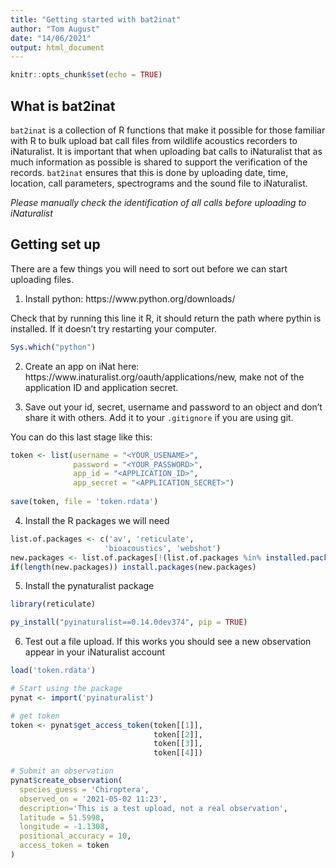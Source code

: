 ```yaml
---
title: "Getting started with bat2inat"
author: "Tom August"
date: "14/06/2021"
output: html_document
---
```


```r
knitr::opts_chunk$set(echo = TRUE)
```

## What is bat2inat

`bat2inat` is a collection of R functions that make it possible for those familiar with R to bulk upload bat call files from wildlife acoustics recorders to iNaturalist. It is important that when uploading bat calls to iNaturalist that as much information as possible is shared to support the verification of the records. `bat2inat` ensures that this is done by uploading date, time, location, call parameters, spectrograms and the sound file to iNaturalist. 

*Please manually check the identification of all calls before uploading to iNaturalist*

## Getting set up

There are a few things you will need to sort out before we can start uploading files.

1) Install python: https://www.python.org/downloads/

Check that by running this line it R, it should return the path where pythin is installed. If it doesn't try restarting your computer.

```r
Sys.which("python") 
```

2) Create an app on iNat here: https://www.inaturalist.org/oauth/applications/new, make not of the application ID and application secret.

3) Save out your id, secret, username and password to an object and don't share it with others. Add it to your `.gitignore` if you are using git.

You can do this last stage like this:

```r
token <- list(username = "<YOUR_USENAME>",
              password = "<YOUR_PASSWORD>",
              app_id = "<APPLICATION_ID>",
              app_secret = "<APPLICATION_SECRET>")
              
save(token, file = 'token.rdata')
```

4) Install the R packages we will need

```r
list.of.packages <- c('av', 'reticulate',
                     'bioacoustics', 'webshot')
new.packages <- list.of.packages[!(list.of.packages %in% installed.packages()[,"Package"])]
if(length(new.packages)) install.packages(new.packages)
```

5) Install the pynaturalist package

```r
library(reticulate)

py_install("pyinaturalist==0.14.0dev374", pip = TRUE)
```

6) Test out a file upload. If this works you should see a new observation appear in your iNaturalist account

```r
load('token.rdata')

# Start using the package
pynat <- import('pyinaturalist')

# get token
token <- pynat$get_access_token(token[[1]],
                                token[[2]],
                                token[[3]],
                                token[[4]])

# Submit an observation
pynat$create_observation(
  species_guess = 'Chiroptera',
  observed_on = '2021-05-02 11:23',
  description='This is a test upload, not a real observation',
  latitude = 51.5998, 
  longitude = -1.1308,
  positional_accuracy = 10,
  access_token = token
)
```
